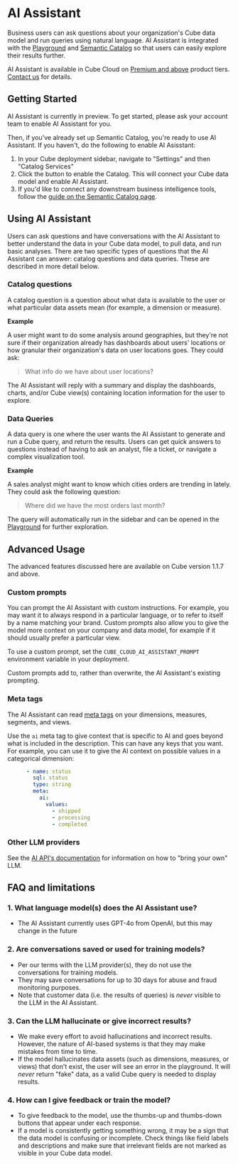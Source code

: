 # AI Assistant

Business users can ask questions about your organization's Cube data model and run queries using natural language.
AI Assistant is integrated with the [Playground][ref-playground] and [Semantic Catalog][ref-catalog] so that users can easily explore their results further.

<SuccessBox>

AI Assistant is available in Cube Cloud on
[Premium and above](https://cube.dev/pricing) product tiers.
[Contact us](https://cube.dev/contact) for details.

</SuccessBox>

<Screenshot src="https://ucarecdn.com/9aee5273-e219-4ccc-aa5c-2c8b66a6c932/assistant.jpg" />

## Getting Started

AI Assistant is currently in preview. To get started, please ask your account team to enable AI Assistant for you.

Then, if you've already set up Semantic Catalog, you're ready to use AI Assistant. If you haven't, do the following to enable AI Asisstant:

1. In your Cube deployment sidebar, navigate to "Settings" and then "Catalog Services"
2. Click the button to enable the Catalog. This will connect your Cube data model and enable AI Assistant.
3. If you'd like to connect any downstream business intelligence tools, follow the [guide on the Semantic Catalog page][ref-catalog-downstream].

## Using AI Assistant

Users can ask questions and have conversations with the AI Assistant to better understand the data in your Cube data model, to pull data, and run basic analyses.
There are two specific types of questions that the AI Assistant can answer: catalog questions and data queries. These are described in more detail below.

### Catalog questions

A catalog question is a question about what data is available to the user or what particular data assets mean (for example, a dimension or measure).

**Example**

A user might want to do some analysis around geographies, but they're not sure if their organization already has dashboards about users' locations
or how granular their organization's data on user locations goes. They could ask:

> What info do we have about user locations?

The AI Assistant will reply with a summary and display the dashboards, charts, and/or Cube view(s) containing location information for the user to explore.

<Screenshot src="https://ucarecdn.com/0fb3768f-1b1a-42d5-89f0-38555b0c7427/Screenshot20240624at41011PM.png" />

### Data Queries

A data query is one where the user wants the AI Assistant to generate and run a Cube query, and return the results.
Users can get quick answers to questions instead of having to ask an analyst, file a ticket, or navigate a complex visualization tool.

**Example**

A sales analyst might want to know which cities orders are trending in lately. They could ask the following question:

> Where did we have the most orders last month?

The query will automatically run in the sidebar and can be opened in the [Playground][ref-playground] for further exploration.

<Screenshot src="https://ucarecdn.com/4249ff1e-fae1-42c8-ad3a-b9e406ea2022/Screenshot20240624at34327PM.png" />

## Advanced Usage

<InfoBox>
    The advanced features discussed here are available on Cube version 1.1.7 and above.
</InfoBox>

### Custom prompts

You can prompt the AI Assistant with custom instructions. For example, you may want it to always
respond in a particular language, or to refer to itself by a name matching your brand.
Custom prompts also allow you to give the model more context on your company and data model,
for example if it should usually prefer a particular view.

To use a custom prompt, set the `CUBE_CLOUD_AI_ASSISTANT_PROMPT` environment variable in your deployment.

<InfoBox>
  Custom prompts add to, rather than overwrite, the AI Assistant's existing prompting.
</InfoBox>

### Meta tags

The AI Assistant can read [meta tags](/reference/data-model/view#meta) on your dimensions, measures, 
segments, and views.

Use the `ai` meta tag to give context that is specific to AI and goes beyond what is 
included in the description. This can have any keys that you want. For example, you can use it
to give the AI context on possible values in a categorical dimension:
```yaml
      - name: status
        sql: status
        type: string
        meta:
          ai:
            values:
              - shipped
              - processing
              - completed
```

### Other LLM providers

See the [AI API's documentation][ref-ai-api-providers] for information on how to "bring your own" LLM. 

## FAQ and limitations

### 1. What language model(s) does the AI Assistant use?

- The AI Assistant currently uses GPT-4o from OpenAI, but this may change in the future

### 2. Are conversations saved or used for training models?

- Per our terms with the LLM provider(s), they do not use the conversations for training models.
- They may save conversations for up to 30 days for abuse and fraud monitoring purposes.
- Note that customer data (i.e. the results of queries) is _never_ visible to the LLM in the AI Assistant.

### 3. Can the LLM hallucinate or give incorrect results?

- We make every effort to avoid hallucinations and incorrect results. However, the nature of AI-based systems is that they may make mistakes from time to time.
- If the model hallucinates data assets (such as dimensions, measures, or views) that don't exist, the user will see an error in the playground. It will _never_ return "fake" data, as a valid Cube query is needed to display results.

### 4. How can I give feedback or train the model?

- To give feedback to the model, use the thumbs-up and thumbs-down buttons that appear under each response.
- If a model is consistently getting something wrong, it may be a sign that the data model is confusing or incomplete. Check things like field labels and descriptions and make sure that irrelevant fields are not marked as visible in your Cube data model.

[ref-catalog]: /product/workspace/semantic-catalog
[ref-playground]: /product/workspace/playground
[ref-catalog-downstream]: /product/workspace/semantic-catalog#connecting-downstream-tools
[ref-ai-api-providers]: /product/apis-integrations/ai-api#other-llm-providers
